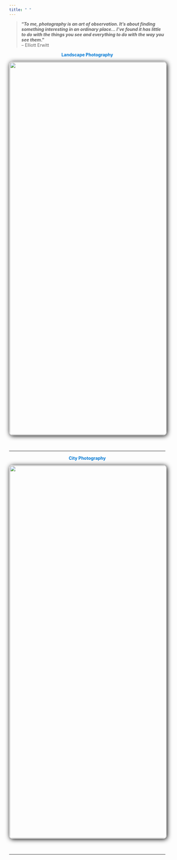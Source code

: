 ```yaml
---
title: " "
---
```


```{=html}
<style>
  .portfolio-section {
    text-align: center;
    margin-bottom: 50px;
  }
  .portfolio-section h1 {
    font-size: 2em;
    color: #333;
    margin-bottom: 20px;
  }
  .portfolio-section img {
    display: block;
    border: 2px solid #ddd;
    border-radius: 10px;
    box-shadow: 2px 2px 15px rgba(0, 0, 0, 1);
    max-width: 100%;
    height: auto;
  }
  .portfolio-section a {
    text-decoration: none;
    color: #0078d4;
    font-weight: bold;
  }
  .styled-heading {
      background-color: ffffff;
      display: inline-block;
      padding: auto;
      font-size: 2em;
      border-radius: 5px;
      box-shadow: 1px 1px 1px rgba(0, 0, 0, 0.5);
  }
</style>
```

> **“*To me, photography is an art of observation. It’s about finding something interesting in an ordinary place… I’ve found it has little to do with the things you see and everything to do with the way you see them*.”**\
> – Elliott Erwitt

::: portfolio-section
<!-- <h1 class="styled-heading">Landscape</h1> -->

<p><a href="https://www.flickr.com/photos/101817117@N08/albums/72177720322387852" target="_blank">Landscape Photography</a></p>

<a 
  data-flickr-embed="true" data-footer="true" href="https://www.flickr.com/photos/101817117@N08/albums/72177720322387437" title="Landscape"><img src="https://live.staticflickr.com/65535/52995125050_3fbf0a1120_h.jpg" alt="Landscape" width="1200" height="1600"/> </a>
:::

```{=html}
<script 
  async src="//embedr.flickr.com/assets/client-code.js" charset="utf-8">
  </script>
```

<hr>

::: portfolio-section
<!-- <h1 class="styled-heading">City</h1> -->

<p><a href="https://www.flickr.com/photos/101817117@N08/albums/72177720322387852" target="_blank">City Photography</a></p>

<a 
  data-flickr-embed="true" data-footer="true" href="https://www.flickr.com/photos/101817117@N08/albums/72177720322387852" title="City"> <img src="https://live.staticflickr.com/65535/51060695942_fa2eedfdcd_b.jpg" alt="City" width="1200" height="1600"/> </a>
:::

```{=html}
<script 
  async src="//embedr.flickr.com/assets/client-code.js" charset="utf-8">
  </script>
```

<hr>
